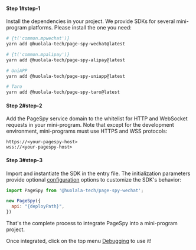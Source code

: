 
#### Step 1#step-1

Install the dependencies in your project. We provide SDKs for several mini-program platforms. Please install the one you need:

```bash
# {t('common.mpwechat')}
yarn add @huolala-tech/page-spy-wechat@latest

# {t('common.mpalipay')}
yarn add @huolala-tech/page-spy-alipay@latest

# UniAPP
yarn add @huolala-tech/page-spy-uniapp@latest

# Taro
yarn add @huolala-tech/page-spy-taro@latest
```

#### Step 2#step-2

Add the PageSpy service domain to the whitelist for HTTP and WebSocket requests in your mini-program. Note that except for the development environment, mini-programs must use HTTPS and WSS protocols:

```
https://<your-pagespy-host>
wss://<your-pagespy-host>
```

#### Step 3#step-3

Import and instantiate the SDK in the entry file. The initialization parameters provide optional [configuration]({VITE_SDK_WECHAT_REPO}) options to customize the SDK's behavior:

```js
import PageSpy from '@huolala-tech/page-spy-wechat';

new PageSpy({
  api: "{deployPath}",
})
```

That's the complete process to integrate PageSpy into a mini-program project.

Once integrated, click on the top menu <Tooltip title="Menu is hidden by default and will be visible after deployment." color="purple"><a href="javascript:void(0)">Debugging</a></Tooltip> to use it!